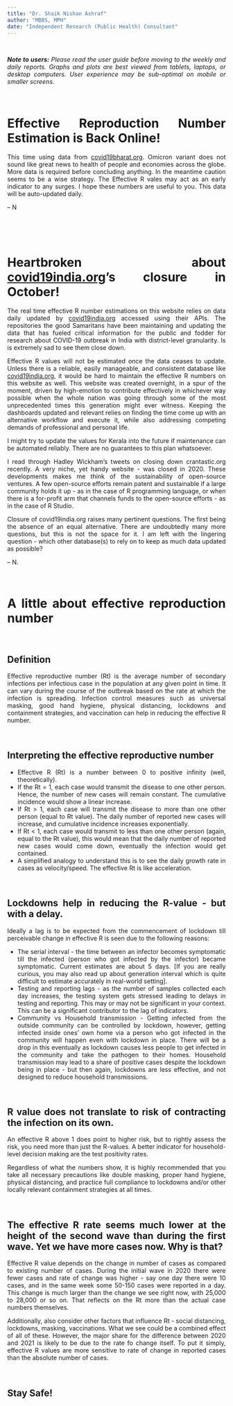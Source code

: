 ```yaml
---
title: "Dr. Shaik Nishan Ashraf"
author: "MBBS, MPH"
date: "Independent Research (Public Health) Consultant"
---
```

<style type="text/css">

h1.title {
  text-align: center;
}
h4.author {
  text-align: center;
}
h4.date {
  text-align: center;
}
</style>

<style>
body {
text-align: justify}
</style>

\

***Note to users:*** *Please read the user guide before moving to the weekly and daily reports. Graphs and plots are best viewed from tablets, laptops, or desktop computers. User experience may be sub-optimal on mobile or smaller screens.*

\

# Effective Reproduction Number Estimation is Back Online!

This time using data from [covid19bharat.org](www.covid19bharat.org). Omicron variant does not sound like great news to health of people and economies across the globe. More data is required before concluding anything. In the meantime caution seems to be a wise strategy. The Effective R vales may act as an early indicator to any surges. I hope these numbers are useful to you. This data will be auto-updated daily.

-- N

\

\


# Heartbroken about [covid19india.org](www.covid19india.org)'s closure in October! 


The real time effective R number estimations on this website relies on data daily updated by [covid19india.org](www.covid19india.org) accessed using their APIs. The repositories the good Samaritans have been maintaining and updating the data that has fueled critical information for the public and fodder for research about COVID-19 outbreak in India with district-level granularity. Is is extremely sad to see them close down. 


Effective R values will not be estimated once the data ceases to update. Unless there is a reliable, easily manageable, and consistent database like [covid19india.org](www.covid19india.org), it would be hard to maintain the effective R numbers on this website as well. This website was created overnight, in a spur of the moment, driven by high-emotion to contribute effectively in whichever way possible when the whole nation was going through some of the most unprecedented times this generation might ever witness. Keeping the dashboards updated and relevant relies on finding the time come up with an alternative workflow and execute it, while  also addressing competing demands of professional and personal life. 


I might try to update the values for Kerala into the future if maintenance can be automated reliably. There are no guarantees to this plan whatsoever.


I read through Hadley Wickham's tweets on closing down crantastic.org recently. A very niche, yet handy website - was closed in 2020. These developments makes me think of the sustainability of open-source ventures. A few open-source efforts remain patent and sustainable if a large community holds it up - as in the case of R programming language, or when there is a for-profit arm that channels funds to the open-source efforts - as in the case of R Studio.


Closure of covid19india.org raises many pertinent questions. The first being the absence of an equal alternative. There are undoubtedly many more questions, but this is not the space for it. I am left with the lingering question - which other database(s) to rely on to keep as much data updated as possible?

 -- N.

\

# A little about effective reproduction number

\

## Definition
Effective reproductive number (Rt) is the average number of secondary infections per infectious case in the population at any given point in time. It can vary during the course of the outbreak based on the rate at which the infection is spreading. Infection control measures such as universal masking, good hand hygiene, physical distancing, lockdowns and containment strategies, and vaccination can help in reducing the effective R number.

\

## Interpreting the effective reproductive number
- Effective R (Rt) is a number between 0 to positive infinity (well, theoretically).
- If the Rt = 1, each case would transmit the disease to one other person. Hence, the number of new cases will remain constant. The cumulative incidence would show a linear increase.
- If Rt > 1, each case will transmit the disease to more than one other person (equal to Rt value). The daily number of reported new cases will increase, and cumulative incidence increases exponentially.
- If Rt < 1, each case would transmit to less than one other person (again, equal to the Rt value), this would mean that the daily number of reported new cases would come down, eventually the infection would get contained.
- A simplified analogy to understand this is to see the daily growth rate in cases as velocity/speed. The effective Rt is like acceleration.

\

## Lockdowns help in reducing the R-value - but with a delay.
Ideally a lag is to be expected from the commencement of lockdown till perceivable change in effective R is seen due to the following reasons:

- The serial interval - the time between an infector becomes symptomatic till the infected (person who got infected by the infector) became symptomatic. Current estimates are about 5 days. [If you are really curious, you may also read up about generation interval which is quite difficult to estimate accurately in real-world setting].
- Testing and reporting lags - as the number of samples collected each day increases, the testing system gets stressed leading to delays in testing and reporting. This may or may not be significant in your context. This can be a significant contributor to the lag of indicators.
- Community vs Household transmission - Getting infected from the outside community can be controlled by lockdown, however, getting infected inside ones' own home via a person who got infected in the community will happen even with lockdown in place. There will be a drop in this eventually as lockdown causes less people to get infected in the community and take the pathogen to their homes. Household transmission may lead to a share of positive cases despite the lockdown being in place - but then again, lockdowns are less effective, and not designed to reduce household transmissions.

\

## R value does not translate to risk of contracting the infection on its own.
An effective R above 1 does point to higher risk, but to rightly assess the risk, you need more than just the R-values. A better indicator for household-level decision making are the test positivity rates. 

Regardless of what the numbers show, it is highly recommended that you take all necessary precautions like double masking, proper hand hygiene, physical distancing, and practice full compliance to lockdowns and/or other locally relevant containment strategies at all times.

\

## The effective R rate seems much lower at the height of the second wave than during the first wave. Yet we have more cases now. Why is that?
Effective R value depends on the change in number of cases as compared to existing number of cases. During the initial wave in 2020 there were fewer cases and rate of change was higher - say one day there were 10 cases, and in the same week some 50-150 cases were reported in a day. This change is much larger than the change we see right now, with 25,000 to 28,000 or so on. That reflects on the Rt more than the actual case numbers themselves.

Additionally, also consider other factors that influence Rt - social distancing, lockdowns, masking, vaccinations. What we see could be a combined effect of all of these. However, the major share for the difference between 2020 and 2021 is likely to be due to the rate fo change itself. To put it simply, effective R values are more sensitive to rate of change in reported cases than the absolute number of cases.

\

## Stay Safe!

\





